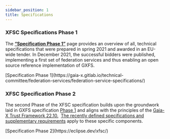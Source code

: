 ```yaml
---
sidebar_position: 1
title: Specifications
---
```


### XFSC Specifications Phase 1

The **[“Specification Phase 1”](https://www.gxfs.eu/specification-phase-1/)** page provides an overview of all, technical
specifications that were prepared in spring 2021 and awarded in an EU-wide
tender. In December 2021, the successful bidders were published,
implementing a first set of federation services and thus enabling an open
source reference implementation of GXFS.

<div class="border-box">
  [Specification Phase
  1](https://gaia-x.gitlab.io/technical-committee/federation-services/federation-service-specifications/)
</div>

### XFSC Specification Phase 2

The second Phase of the XFSC specification builds upon the groundwork laid in GXFS
specification [Phase 1](https://gaia-x.gitlab.io/technical-committee/federation-services/federation-service-specifications/) and aligns with the principles of the [Gaia-X Trust Framework
22.10.](https://docs.gaia-x.eu/policy-rules-committee/trust-framework/22.10/)  [The recently defined specifications and supplementary requirements](https://gitlab.eclipse.org/eclipse/xfsc/xfsc-spec-2/-/blob/main/Spec2Overview.md?ref_type=heads) apply to
these specific components.

<div class="border-box">[Specification Phase 2](https://eclipse.dev/xfsc/)</div>
